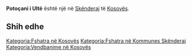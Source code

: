 {{Fshat në 
 | Emri                = Potoçani i Ultë
 | EmriAlt                = 
 | NAME_SHORT_FORM=      
 | NAME_GENERIC=      
 | NAME_SORT_NAME_RO=      POTOCANIIULTE
 | FULL_NAME_RO = Potoçani i Ultë
 | FULL_NAME_ND_RO=Potocani i Ulte
 | SORT_NAME_RG=POTOCANIIULTE
 | FULL_NAME_RG=Potoçani i Ultë
 | FULL_NAME_ND_RG=Potocani i Ulte
 | SRP_NAME_SHORT_FORM=      
 | SRP_NAME_GENERIC=      
 | SRP_NAME_SORT_NAME_RO=      
 | SRP_FULL_NAME_RO = 
 | SRP_FULL_NAME_ND_RO=
 | SRP_SORT_NAME_RG=
 | SRP_FULL_NAME_RG=
 | SRP_FULL_NAME_ND_RG=
 | Emri (Rasa dhanore) = 
 | Figura              = 
 | Shteti              = Kosovo
 | Komuna              = Skënderaj
 | Kodi postar         = 
 | Sipërfaqja          = 

 | Popullsia           = 

 | Regj. i popullsisë  = 
 | Dend. e popullsisë  = 
 | Faqja zyrtare       = 
 <!--- Koordinatat ----> 
 | Gjerësia            = 42.390833
 | Gjatësia            = 20.605
 | Lartësia            = 
}}
'''Potoçani i Ultë''' është një [[]] në [[Skënderaj]] të [[Kosovës]].

<!-- == Gjeografia == -->
<!-- == Historia == -->
<!-- == Demografia == -->
== Shih edhe ==
{{Komuna Skënderaj}}
{{Kosovo-Administrata-Cung}}

[[Kategoria:Fshatra në Kosovës]]
[[Kategoria:Fshatra në Kommunes Skënderaj]]
[[Kategoria:Vendbanime në Kosovës]]